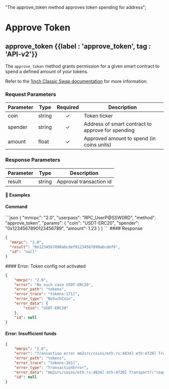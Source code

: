   "The approve_token method approves token spending for address";

# Approve Token

## approve\_token {{label : 'approve_token', tag : 'API-v2'}}

The `approve_token` method grants permission for a given smart contract to spend a defined amount of your tokens.

Refer to the [1inch Classic Swap documentation](https://portal.1inch.dev/documentation/apis/swap/classic-swap/quick-start) for more information.

### Request Parameters

| Parameter | Type   | Required | Description                                       |
| --------- | ------ | :------: | ------------------------------------------------- |
| coin      | string |     ✓    | Token ticker                                      |
| spender   | string |     ✓    | Address of smart contract to approve for spending |
| amount    | float  |     ✓    | Approved amount to spend (in coins units)         |

### Response Parameters

| Parameter | Type   | Description             |
| --------- | ------ | ----------------------- |
| result    | string | Approval transaction id |

#### 📌 Examples

#### Command

<CodeGroup title="" tag="POST" label="approve_token" mm2MethodDecorate="true">
  ```json
  {
    "mmrpc": "2.0",
    "userpass": "RPC_UserP@SSW0RD",
    "method": "approve_token",
    "params": {
      "coin": "USDT-ERC20",
      "spender": "0x1234567890123456789",
      "amount": 1.23
    }
  }
  ```
</CodeGroup>

<CollapsibleSection expandedText="Hide Response" collapsedText="Show Response">
  #### Response

  ```json
  {
    "mmrpc": "2.0",
    "result": "0x1234567890abcdef01234567890abcdef0",
    "id": "null"
  }
  ```
</CollapsibleSection>

<CollapsibleSection expandedText="Hide Error Responses" collapsedText="Show Error Responses">
  #### Error: Token config not activated

  ```json
  {
      "mmrpc": "2.0",
      "error": "No such coin USDT-ERC20",
      "error_path": "tokens",
      "error_trace": "tokens:171]",
      "error_type": "NoSuchCoin",
      "error_data": {
          "coin": "USDT-ERC20"
      },
      "id": null
  }
  ```

  #### Error: Insufficient funds

  ```json
  {
      "mmrpc": "2.0",
      "error": "Transaction error mm2src/coins/eth.rs:4834] eth:4720] Transport(\"request MethodCall(MethodCall { jsonrpc: Some(V2), method: \\\"eth_estimateGas\\\", params: Array([Object({\\\"from\\\": String(\\\"0x083c32b38e8050473f6999e22f670d1404235592\\\"), \\\"to\\\": String(\\\"0xd6df932a45c0f255f85145f286ea0b292b21c90b\\\"), \\\"gasPrice\\\": String(\\\"0x6fc23a56a\\\"), \\\"value\\\": String(\\\"0x0\\\"), \\\"data\\\": String(\\\"0x095ea7b3000000000000000000000000083c32b38e8050473f6999e22f670d14042355920000000000000000000000000000000000000000000000001111d67bb1bb0000\\\")})]), id: Num(1) }) failed: Invalid response: Server: 'https://electrum3.cipig.net:18755/', error: RPC error: Error { code: ServerError(-32000), message: \\\"insufficient funds for transfer\\\", data: None }\")",
      "error_path": "tokens",
      "error_trace": "tokens:161]",
      "error_type": "TransactionError",
      "error_data": "mm2src/coins/eth.rs:4834] eth:4720] Transport(\"request MethodCall(MethodCall { jsonrpc: Some(V2), method: \\\"eth_estimateGas\\\", params: Array([Object({\\\"from\\\": String(\\\"0x083c32b38e8050473f6999e22f670d1404235592\\\"), \\\"to\\\": String(\\\"0xd6df932a45c0f255f85145f286ea0b292b21c90b\\\"), \\\"gasPrice\\\": String(\\\"0x6fc23a56a\\\"), \\\"value\\\": String(\\\"0x0\\\"), \\\"data\\\": String(\\\"0x095ea7b3000000000000000000000000083c32b38e8050473f6999e22f670d14042355920000000000000000000000000000000000000000000000001111d67bb1bb0000\\\")})]), id: Num(1) }) failed: Invalid response: Server: 'https://electrum3.cipig.net:18755/', error: RPC error: Error { code: ServerError(-32000), message: \\\"insufficient funds for transfer\\\", data: None }\")",
      "id": null
  }
  ```
</CollapsibleSection>
